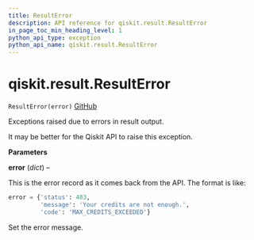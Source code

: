 ```yaml
---
title: ResultError
description: API reference for qiskit.result.ResultError
in_page_toc_min_heading_level: 1
python_api_type: exception
python_api_name: qiskit.result.ResultError
---
```


# qiskit.result.ResultError

<span id="qiskit.result.ResultError" />

`ResultError(error)` [GitHub](https://github.com/qiskit/qiskit/tree/stable/0.18/qiskit/result/exceptions.py "view source code")

Exceptions raised due to errors in result output.

It may be better for the Qiskit API to raise this exception.

**Parameters**

**error** (*dict*) –

This is the error record as it comes back from the API. The format is like:

```python
error = {'status': 403,
         'message': 'Your credits are not enough.',
         'code': 'MAX_CREDITS_EXCEEDED'}
```

Set the error message.

